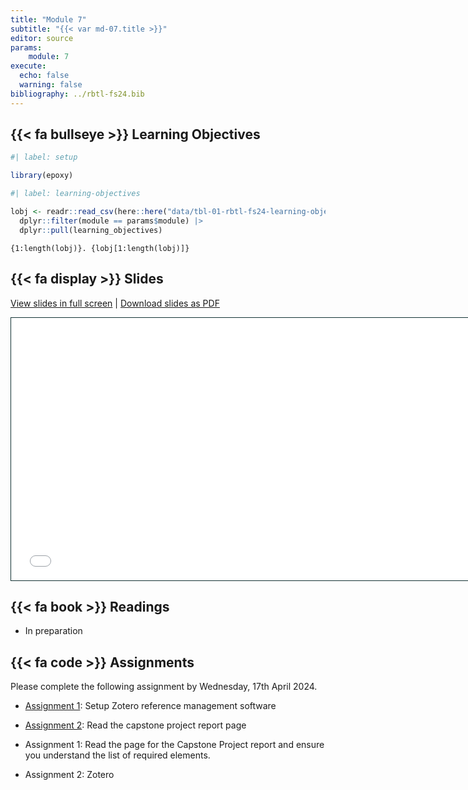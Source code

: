 ```yaml
---
title: "Module 7"
subtitle: "{{< var md-07.title >}}"
editor: source
params:
    module: 7
execute: 
  echo: false
  warning: false
bibliography: ../rbtl-fs24.bib
---
```



## {{< fa bullseye >}} Learning Objectives

```r
#| label: setup

library(epoxy)
```

```r
#| label: learning-objectives

lobj <- readr::read_csv(here::here("data/tbl-01-rbtl-fs24-learning-objectives.csv")) |> 
  dplyr::filter(module == params$module) |>
  dplyr::pull(learning_objectives)

```

```epoxy
{1:length(lobj)}. {lobj[1:length(lobj)]}
```

## {{< fa display >}} Slides

[View slides in full screen](../slides/lec-07-quarto.html) | [Download slides as PDF](https://github.com/rbtl-fs24/website/raw/main/slides/lec-07-quarto.pdf)

```{=html}
<iframe class="slide-deck" src="../slides/lec-07-quarto.html" height="420" width="747" style="border: 1px solid #123233;"></iframe>
```


## {{< fa book >}} Readings

- In preparation

## {{< fa code >}} Assignments

Please complete the following assignment by Wednesday, 17th April 2024. 

-   [Assignment 1](../assignments/md-07/am-07-1-zotero.qmd): Setup Zotero reference management software
-   [Assignment 2](../../project/): Read the capstone project report page 


- Assignment 1: Read the page for the Capstone Project report and ensure you understand the list of required elements.
- Assignment 2: Zotero
